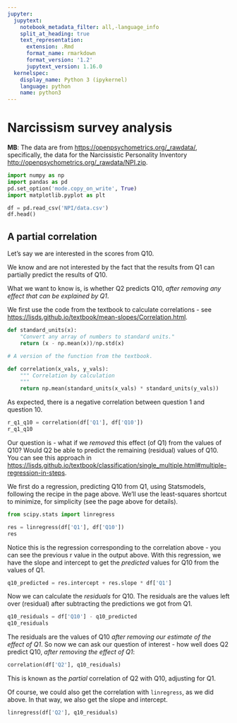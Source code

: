 ```yaml
---
jupyter:
  jupytext:
    notebook_metadata_filter: all,-language_info
    split_at_heading: true
    text_representation:
      extension: .Rmd
      format_name: rmarkdown
      format_version: '1.2'
      jupytext_version: 1.16.0
  kernelspec:
    display_name: Python 3 (ipykernel)
    language: python
    name: python3
---
```


# Narcissism survey analysis


**MB**: The data are from <https://openpsychometrics.org/_rawdata/>, specifically, the data for the Narcissistic Personality Inventory <http://openpsychometrics.org/_rawdata/NPI.zip>.

```python
import numpy as np
import pandas as pd
pd.set_option('mode.copy_on_write', True)
import matplotlib.pyplot as plt
```

```python
df = pd.read_csv('NPI/data.csv')
df.head()
```

## A partial correlation


Let's say we are interested in the scores from Q10.

We know and are not interested by the fact that the results from Q1 can partially predict the results of Q10.

What we want to know is, is whether Q2 predicts Q10, *after removing any effect that can be explained by Q1*.

We first use the code from the textbook to calculate correlations - see <https://lisds.github.io/textbook/mean-slopes/Correlation.html>.

```python
def standard_units(x):
    "Convert any array of numbers to standard units."
    return (x - np.mean(x))/np.std(x)
```

```python
# A version of the function from the textbook.

def correlation(x_vals, y_vals):
    """ Correlation by calculation
    """
    return np.mean(standard_units(x_vals) * standard_units(y_vals))
```

As expected, there is a negative correlation between question 1 and question 10.

```python
r_q1_q10 = correlation(df['Q1'], df['Q10'])
r_q1_q10
```

Our question is - what if we *removed* this effect (of Q1) from the values of Q10?   Would Q2 be able to predict the remaining (residual) values of Q10.  You can see this approach in <https://lisds.github.io/textbook/classification/single_multiple.html#multiple-regression-in-steps>.

We first do a regression, predicting Q10 from Q1, using Statsmodels, following the recipe in the page above.  We'll use the least-squares shortcut to minimize, for simplicity (see the page above for details).

```python
from scipy.stats import linregress
```

```python
res = linregress(df['Q1'], df['Q10'])
res
```

Notice this is the regression corresponding to the correlation above - you can see the previous r value in the output above.   With this regression, we have the slope and intercept to get the *predicted* values for Q10 from the values of Q1.

```python
q10_predicted = res.intercept + res.slope * df['Q1']
```

Now we can calculate the *residuals* for Q10.  The residuals are the values left over (residual) after subtracting the predictions we got from Q1.

```python
q10_residuals = df['Q10'] - q10_predicted
q10_residuals
```

The residuals are the values of Q10 *after removing our estimate of the effect of Q1*.   So now we can ask our question of interest - how well does Q2 predict Q10, *after removing the effect of Q1*:

```python
correlation(df['Q2'], q10_residuals)
```

This is known as the *partial* correlation of Q2 with Q10, adjusting for Q1.


Of course, we could also get the correlation with `linregress`, as we did above.  In that way, we also get the slope and intercept.

```python
linregress(df['Q2'], q10_residuals)
```
